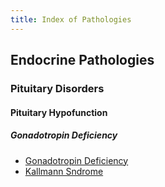 ```yaml
---
title: Index of Pathologies
---
```


## Endocrine Pathologies

### Pituitary Disorders

#### Pituitary Hypofunction

##### Gonadotropin Deficiency

- [Gonadotropin Deficiency]({{< var ref-gonadotropin-deficiency.path >}})
- [Kallmann Sndrome]({{< var ref-kallmann-syndrome.path >}})